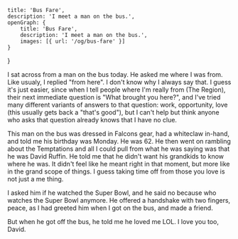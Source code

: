     title: 'Bus Fare',
    description: 'I meet a man on the bus.',
    openGraph: {
        title: 'Bus Fare',
        description: 'I meet a man on the bus.',
        images: [{ url: '/og/bus-fare' }]
    }
}

I sat across from a man on the bus today.
He asked me where I was from.
Like usualy, I replied "from here". I don't know why I always say that.
I guess it's just easier, since when I tell people where I'm really from (The Region),
their next immediate question is "What brought you here?", and I've tried many different variants 
of answers to that question: work, opportunity, love (this usually gets back a "that's good"), 
but I can't help but think anyone who asks that question already knows that I have no clue.

This man on the bus was dressed in Falcons gear, had a whiteclaw in-hand, and told me his 
birthday was Monday. He was 62. He then went on rambling about the Temptations and all 
I could pull from what he was saying was that he was David Ruffin. He told me that he didn't 
want his grandkids to know where he was. It didn't feel like he meant right in that moment, 
but more like in the grand scope of things. I guess taking time off from those you love is 
not just a me thing.

I asked him if he watched the Super Bowl, and he said no because who watches the Super Bowl 
anymore. He offered a handshake with two fingers, peace, as I had greeted him when I got on the bus, 
and made a friend.

But when he got off the bus, he told me he loved me LOL. I love you too, David.